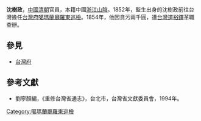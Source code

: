 '''沈樹政'''，[[中國|中國]][[清朝|清朝]]官員，本籍中國[[浙江|浙江]][[山陰|山陰]]。1852年，監生出身的沈樹政前往台灣擔任[[台灣府|台灣府]][[噶瑪蘭廳|噶瑪蘭廳]][[羅東鎮_(台灣)|羅東]][[巡檢|巡檢]]。1854年，他因貪污兩千圓，遭[[台灣道|台灣道]][[裕鐸|裕鐸]]革職查辦。
{{start box}}
{{s-before|[[吳湛恩|吳湛恩]]}}
{{s-title|[[台灣府|台灣府]][[噶瑪蘭廳|噶瑪蘭廳]][[羅東鎮_(台灣)|羅東]][[巡檢|巡檢]]|1852年上任}}
{{s-after|無（改制）}}
{{end box}}

==參見==
*[[台灣府|台灣府]]

==參考文獻==
*劉寧顏編，《重修台灣省通志》，台北市，台灣省文獻委員會，1994年。

[[Category:噶瑪蘭廳羅東巡檢|Category:噶瑪蘭廳羅東巡檢]]